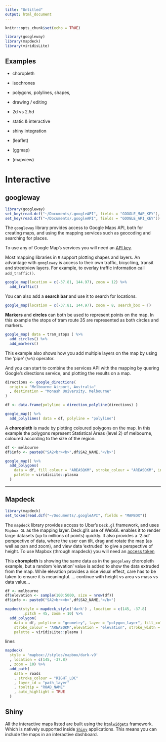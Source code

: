 ```yaml
---
title: "Untitled"
output: html_document
---
```


```r
knitr::opts_chunk$set(echo = TRUE)

library(googleway)
library(mapdeck)
library(viridisLite)
```




## Examples

- choropleth
- isochrones
- polygons, polylines, shapes, 
- drawing / editing
- 2d vs 2.5d

- static & interactive

- shiny integration

- (leaflet)
- (ggmap)
- (mapview)

# Interactive 

## googleway

```r
library(googleway)
set_key(read.dcf("~/Documents/.googleAPI", fields = "GOOGLE_MAP_KEY"), api = "map")
set_key(read.dcf("~/Documents/.googleAPI", fields = "GOOGLE_API_KEY"))
```

The `googleway` library provides access to Google Maps API, both for creating maps, and using the mapping services such as geocoding and searching for places. 

To use any of Google Map's services you will need an [API key](https://developers.google.com/maps/documentation/javascript/get-api-key). 

Most mapping libraries in `R` support plotting shapes and layers. An advantage with `googleway` is access to their own traffic, bicycliing, transit and streetview layers. For example, to overlay traffic information call `add_traffic()`. 

```r
google_map(location = c(-37.81, 144.97), zoom = 12) %>%
  add_traffic()
```

You can also add a **search bar** and use it to search for locations.

```r
google_map(location = c(-37.81, 144.97), zoom = 8, search_box = T)
```

**Markers** and **circles** can both be used to represent points on the map. In this example the stops of tram route 35 are represented as both circles and markers.

```r
google_map( data = tram_stops ) %>%
  add_circles() %>%
  add_markers()
```

This example also shows how you add multiple layers on the map by using the 'pipe' (`%>%`) operator.

And you can start to combine the services API with the mapping by quering Google's directions service, and plotting the results on a map. 

```r

directions <- google_directions(
  origin = "Melbourne Airport, Australia"
  , destination = "Monash University, Melbourne"
)

df <- data.frame(polyline = direction_polyline(directions) )

google_map() %>%
  add_polylines( data = df, polyline = "polyline")

```


A **choropleth** is made by plotting coloured polygons on the map. In this example the polygons represent Statistical Areas (level 2) of melbourne, coloured according to the size of the region.  

```r
df <- melbourne
df$info <- paste0("SA2<br><b>",df$SA2_NAME,"</b>")

google_map() %>%
  add_polygons(
    data = df, fill_colour = "AREASQKM", stroke_colour = "AREASQKM", info_window = "info",
    palette = viridisLite::plasma
  )

```

---


## Mapdeck

```r
library(mapdeck)
set_token(read.dcf("~/Documents/.googleAPI", fields = "MAPBOX"))
```

The `mapdeck` library provides access to Uber's `Deck.gl` framework, and uses `Mapbox GL` as the mapping layer. Deck.gl's use of WebGL enables it to render large datasets (up to millions of points) quickly. It also provides a '2.5d' perspective of data, where the user can tilt, drag and rotate the map (as well as pan and zoom), and view data 'extruded' to give a perspective of height. 
To use Mapbox (through mapdeck) you will need an [access token](https://www.mapbox.com/help/how-access-tokens-work/)

This **choropleth** is showing the same data as in the `googelway` choropleth example, but a random 'elevation' value is added to show the data extruded from the map. While elevation provides a nice visual effect, care has to be taken to ensure it is meaningful. 
... continue with height vs area vs mass vs data value...

```r

df <- melbourne
df$elevation <- sample(100:5000, size = nrow(df))
df$info <- paste0("SA2<br><b>",df$SA2_NAME,"</b>")

mapdeck(style = mapdeck_style('dark') , location = c(145, -37.8) 
        ,pitch = 45, zoom = 10) %>%
  add_polygon(
    data = df, polyline = "geometry", layer = "polygon_layer", fill_colour = "AREASQKM",
    stroke_colour = "AREASQKM",elevation = "elevation", stroke_width = 0, tooltip = 'info',
    palette = viridisLite::plasma )

```


lines

```r
mapdeck(
  style = 'mapbox://styles/mapbox/dark-v9'
  , location = c(145, -37.8)
  , zoom = 10) %>%
  add_path(
    data = roads
    , stroke_colour = "RIGHT_LOC"
    , layer_id = "path_layer"
    , tooltip = "ROAD_NAME"
    , auto_highlight = TRUE
  )
```


## Shiny

All the interactive maps listed are built using the [`htmlwidgets`](https://www.htmlwidgets.org/) framework. Which is natively supported inside [`Shiny`](https://shiny.rstudio.com/) applications. This means you can include the maps in an interactive dashboard.

```r


```